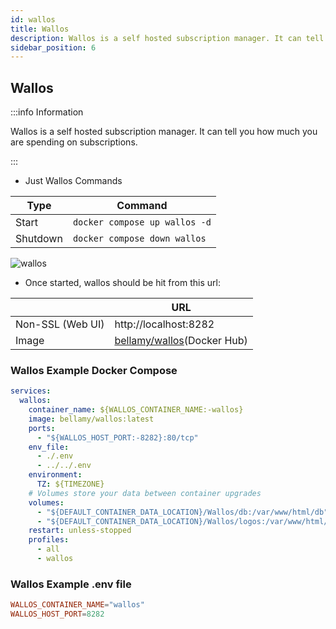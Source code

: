 ```yaml
---
id: wallos
title: Wallos
description: Wallos is a self hosted subscription manager. It can tell you how much you are spending on subscriptions.
sidebar_position: 6
---
```


## Wallos

:::info Information

Wallos is a self hosted subscription manager. It can tell you how much you are spending on subscriptions.

:::

- Just Wallos Commands

| Type     | Command                       |
| -------- | ----------------------------- |
| Start    | `docker compose up wallos -d` |
| Shutdown | `docker compose down wallos`  |

<img src="/Home-Media-Docker/img/wallos.png" alt="wallos" />

- Once started, wallos should be hit from this url:

|                  | URL                                                                        |
| ---------------- | -------------------------------------------------------------------------- |
| Non-SSL (Web UI) | http://localhost:8282                                                      |
| Image            | [bellamy/wallos](https://hub.docker.com/r/bellamy/wallos/tags)(Docker Hub) |

### Wallos Example Docker Compose

```yaml
services:
  wallos:
    container_name: ${WALLOS_CONTAINER_NAME:-wallos}
    image: bellamy/wallos:latest
    ports:
      - "${WALLOS_HOST_PORT:-8282}:80/tcp"
    env_file:
      - ./.env
      - ../../.env
    environment:
      TZ: ${TIMEZONE}
    # Volumes store your data between container upgrades
    volumes:
      - "${DEFAULT_CONTAINER_DATA_LOCATION}/Wallos/db:/var/www/html/db"
      - "${DEFAULT_CONTAINER_DATA_LOCATION}/Wallos/logos:/var/www/html/images/uploads/logos"
    restart: unless-stopped
    profiles:
      - all
      - wallos
```

### Wallos Example .env file

```conf
WALLOS_CONTAINER_NAME="wallos"
WALLOS_HOST_PORT=8282
```
